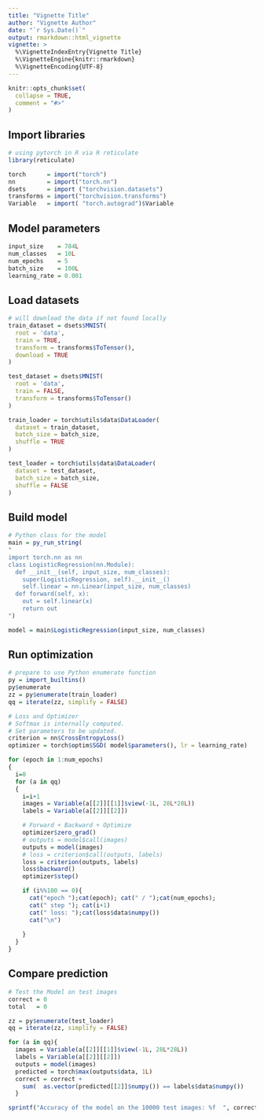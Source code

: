 ```yaml
---
title: "Vignette Title"
author: "Vignette Author"
date: "`r Sys.Date()`"
output: rmarkdown::html_vignette
vignette: >
  %\VignetteIndexEntry{Vignette Title}
  %\VignetteEngine{knitr::rmarkdown}
  %\VignetteEncoding{UTF-8}
---
```


```r
knitr::opts_chunk$set(
  collapse = TRUE,
  comment = "#>"
)
```

## Import libraries
```r
# using pytorch in R via R reticulate
library(reticulate)

torch      = import("torch")
nn         = import("torch.nn") 
dsets      = import ("torchvision.datasets") 
transforms = import("torchvision.transforms")
Variable   = import( "torch.autograd")$Variable
```

## Model parameters

```r
input_size    = 784L
num_classes   = 10L
num_epochs    = 5
batch_size    = 100L
learning_rate = 0.001
```


## Load datasets

```r
# will download the data if not found locally
train_dataset = dsets$MNIST(
  root = 'data', 
  train = TRUE, 
  transform = transforms$ToTensor(),
  download = TRUE
)

test_dataset = dsets$MNIST(
  root = 'data', 
  train = FALSE, 
  transform = transforms$ToTensor()
)

train_loader = torch$utils$data$DataLoader(
  dataset = train_dataset, 
  batch_size = batch_size, 
  shuffle = TRUE
)

test_loader = torch$utils$data$DataLoader(
  dataset = test_dataset, 
  batch_size = batch_size, 
  shuffle = FALSE
)
```


## Build model

```r
# Python class for the model
main = py_run_string(
"
import torch.nn as nn
class LogisticRegression(nn.Module):
  def __init__(self, input_size, num_classes):
    super(LogisticRegression, self).__init__()
    self.linear = nn.Linear(input_size, num_classes)
  def forward(self, x):
    out = self.linear(x)
    return out
")

model = main$LogisticRegression(input_size, num_classes)
```


## Run optimization

```r
# prepare to use Python enumerate function
py = import_builtins()
py$enumerate
zz = py$enumerate(train_loader)
qq = iterate(zz, simplify = FALSE)

# Loss and Optimizer
# Softmax is internally computed.
# Set parameters to be updated.
criterion = nn$CrossEntropyLoss()  
optimizer = torch$optim$SGD( model$parameters(), lr = learning_rate)  

for (epoch in 1:num_epochs)
{
  i=0
  for (a in qq)
  {
    i=i+1
    images = Variable(a[[2]][[1]]$view(-1L, 28L*28L))
    labels = Variable(a[[2]][[2]])

    # Forward + Backward + Optimize
    optimizer$zero_grad()
    # outputs = model$call(images)
    outputs = model(images)
    # loss = criterion$call(outputs, labels)
    loss = criterion(outputs, labels)
    loss$backward()
    optimizer$step()

    if (i%%100 == 0){
      cat("epoch ");cat(epoch); cat(" / ");cat(num_epochs);
      cat(" step "); cat(i+1)
      cat(" loss: ");cat(loss$data$numpy())
      cat("\n")
      
    }
  }
}

```


## Compare prediction

```r
# Test the Model on test images
correct = 0
total   = 0

zz = py$enumerate(test_loader)
qq = iterate(zz, simplify = FALSE)

for (a in qq){
  images = Variable(a[[2]][[1]]$view(-1L, 28L*28L))
  labels = Variable(a[[2]][[2]])
  outputs = model(images)
  predicted = torch$max(outputs$data, 1L)
  correct = correct + 
    sum(  as.vector(predicted[[2]]$numpy()) == labels$data$numpy())
  }

sprintf("Accuracy of the model on the 10000 test images: %f  ", correct/10000)
```



